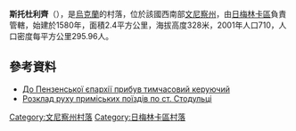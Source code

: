 {{coord|49|6|29|N|27|49|38|E|scale:30000|display=title}}

'''斯托杜利齊'''（{{lang-uk|Стодульці}}），是[[烏克蘭|烏克蘭]]的村落，位於該國西南部[[文尼察州|文尼察州]]，由[[日梅林卡區|日梅林卡區]]負責管轄，始建於1580年，面積2.4平方公里，海拔高度328米，2001年人口710，人口密度每平方公里295.96人。

==參考資料==
* [http://portal-credo.ru/site/?act=news&id=73068&cf= До Пензенської єпархії прибув тимчасовий керуючий]
* [http://www.swrailway.gov.ua/timetable/eltrain/?sid=212&lng= Розклад руху приміських поїздів по ст. Стодульці] {{Wayback|url=http://www.swrailway.gov.ua/timetable/eltrain/?sid=212&lng= |date=20180105040625 }}

[[Category:文尼察州村落|Category:文尼察州村落]]
[[Category:日梅林卡區村落|Category:日梅林卡區村落]]


{{Vinnytsia-geo-stub}}